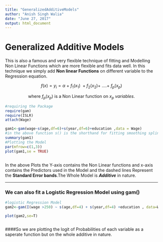 ```yaml
---
title: "GeneralizedAdditiveModels"
author: "Anish Singh Walia"
date: "June 27, 2017"
output: html_document
---
```


# Generalized  Additive  Models


This is also a famous and very flexible technique of fitting and Modelling Non Linear Functions which are more flexible and fits data well.
In this technique we simply add __Non linear Functions__ on different variable to the Regression equation.

$$f(x) = y_i = \alpha \ +  \ f_1(x_1) \ + f_2(x_2) + \ .... + \ f_p(x_p)  $$

$$\text{where} \ f_p(x_p) \ \text {is a Non Linear function on} \  x_p \ variables.$$




```r
#requiring the Package 
require(gam)
require(ISLR)
attach(Wage)

gam1<-gam(wage~s(age,df=6)+s(year,df=6)+education ,data = Wage)
#in the above function s() is the shorthand for fitting smoothing splines in gam() function
summary(gam1)
#Plotting the Model
par(mfrow=c(1,3))
plot(gam1,se = TRUE)



```
In the above Plots the Y-axis contains the Non Linear functions and x-axis contains the Predictors used in the Model and the dashed lines Represent the __Standard Error bands__.The Whole Model is *__Additive__* in nature.


---


### We can also fit a Logistic Regression Model using gam()

```r
#logistic Regression Model
gam2<-gam(I(wage >250) ~ s(age,df=4) + s(year,df=4) +education , data=Wage,family=binomial)

plot(gam2,se=T)



```

####So we are plotting the logit of Probabilities of each variable as a saperate function but on the whole additive in nature.

